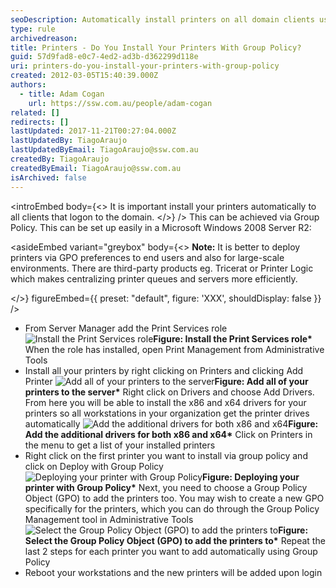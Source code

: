 ```yaml
---
seoDescription: Automatically install printers on all domain clients using Group Policy with ease, ideal for large-scale environments and enhancing user experience.
type: rule
archivedreason:
title: Printers - Do You Install Your Printers With Group Policy?
guid: 57d9fad8-e0c7-4ed2-ad3b-d362299d118e
uri: printers-do-you-install-your-printers-with-group-policy
created: 2012-03-05T15:40:39.000Z
authors:
  - title: Adam Cogan
    url: https://ssw.com.au/people/adam-cogan
related: []
redirects: []
lastUpdated: 2017-11-21T00:27:04.000Z
lastUpdatedBy: TiagoAraujo
lastUpdatedByEmail: TiagoAraujo@ssw.com.au
createdBy: TiagoAraujo
createdByEmail: TiagoAraujo@ssw.com.au
isArchived: false
---
```


<introEmbed
  body={<>
It is important install your printers automatically to all clients that logon to the domain.
  </>}
/>
This can be achieved via Group Policy. This can be set up easily in a Microsoft Windows 2008 Server R2:

<asideEmbed
  variant="greybox"
  body={<>
    **Note:** It is better to deploy printers via GPO preferences to end users and also for large-scale environments. There are third-party products eg. Tricerat or Printer Logic which makes centralizing printer queues and servers more efficiently.

  </>}
  figureEmbed={{
    preset: "default",
    figure: 'XXX',
    shouldDisplay: false
  }}
/>

- From Server Manager add the Print Services role
  ![Install the Print Services role](/uploads/rules/printers-do-you-install-your-printers-with-group-policy/install-print-roles.jpg)**Figure: Install the Print Services role\*** When the role has installed, open Print Management from Administrative Tools
- Install all your printers by right clicking on Printers and clicking Add Printer
  ![Add all of your printers to the server](/uploads/rules/printers-do-you-install-your-printers-with-group-policy/add-printers.jpg)**Figure: Add all of your printers to the server\*** Right click on Drivers and choose Add Drivers. From here you will be able to install the x86 and x64 drivers for your printers so all workstations in your organization get the printer drives automatically
  ![Add the additional drivers for both x86 and x64](/uploads/rules/printers-do-you-install-your-printers-with-group-policy/add-drivers.jpg)**Figure: Add the additional drivers for both x86 and x64\*** Click on Printers in the menu to get a list of your installed printers
- Right click on the first printer you want to install via group policy and click on Deploy with Group Policy
  ![Deploying your printer with Group Policy](/uploads/rules/printers-do-you-install-your-printers-with-group-policy/deploy-printer.jpg)**Figure: Deploying your printer with Group Policy\*** Next, you need to choose a Group Policy Object (GPO) to add the printers too. You may wish to create a new GPO specifically for the printers, which you can do through the Group Policy Management tool in Administrative Tools
  ![Select the Group Policy Object (GPO) to add the printers to](/uploads/rules/printers-do-you-install-your-printers-with-group-policy/select-gpo.jpg)**Figure: Select the Group Policy Object (GPO) to add the printers to\*** Repeat the last 2 steps for each printer you want to add automatically using Group Policy
- Reboot your workstations and the new printers will be added upon login
